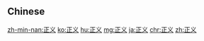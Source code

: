 {{also|正義}}
==Chinese==
{{zh-see|正義}}

[[zh-min-nan:正义]]
[[ko:正义]]
[[hu:正义]]
[[mg:正义]]
[[ja:正义]]
[[chr:正义]]
[[zh:正义]]